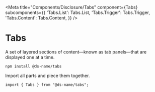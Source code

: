 

<Meta
  title="Components/Disclosure/Tabs"
  component={Tabs}
  subcomponents={{
    'Tabs.List': Tabs.List,
    'Tabs.Trigger': Tabs.Trigger,
    'Tabs.Content': Tabs.Content,
  }}
/>

# Tabs

A set of layered sections of content—known as tab panels—that are displayed one at a time.

<StoryHeading label="Installation" />

```
npm install @ds-name/tabs
```

<StoryHeading label="Usage" />

Import all parts and piece them together.

```
import { Tabs } from "@ds-name/tabs";
```

<StoryHeading label="Props" />

<ArgsTable of={Tabs} />

<StoryHeading label="Variants" />

<Story name="variants" story={stories.Variants} />
